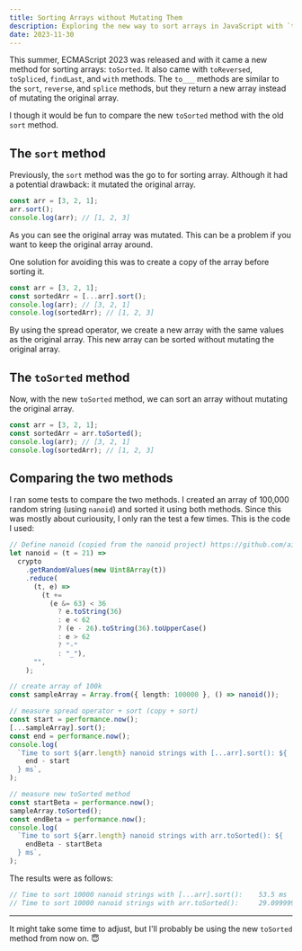 ```yaml
---
title: Sorting Arrays without Mutating Them
description: Exploring the new way to sort arrays in JavaScript with `toSorted`
date: 2023-11-30
---
```


This summer, ECMAScript 2023 was released and with it came a new method for sorting arrays: `toSorted`. It also came with `toReversed`, `toSpliced`, `findLast`, and `with` methods. The `to___` methods are similar to the `sort`, `reverse`, and `splice` methods, but they return a new array instead of mutating the original array.

I though it would be fun to compare the new `toSorted` method with the old `sort` method.

## The `sort` method

Previously, the `sort` method was the go to for sorting array. Although it had a potential drawback: it mutated the original array.

```ts
const arr = [3, 2, 1];
arr.sort();
console.log(arr); // [1, 2, 3]
```

As you can see the original array was mutated. This can be a problem if you want to keep the original array around.

One solution for avoiding this was to create a copy of the array before sorting it.

```ts
const arr = [3, 2, 1];
const sortedArr = [...arr].sort();
console.log(arr); // [3, 2, 1]
console.log(sortedArr); // [1, 2, 3]
```

By using the spread operator, we create a new array with the same values as the original array. This new array can be sorted without mutating the original array.

## The `toSorted` method

Now, with the new `toSorted` method, we can sort an array without mutating the original array.

```ts
const arr = [3, 2, 1];
const sortedArr = arr.toSorted();
console.log(arr); // [3, 2, 1]
console.log(sortedArr); // [1, 2, 3]
```

## Comparing the two methods

I ran some tests to compare the two methods. I created an array of 100,000 random string (using `nanoid`) and sorted it using both methods. Since this was mostly about curiousity, I only ran the test a few times. This is the code I used:

```ts
// Define nanoid (copied from the nanoid project) https://github.com/ai/nanoid
let nanoid = (t = 21) =>
  crypto
    .getRandomValues(new Uint8Array(t))
    .reduce(
      (t, e) =>
        (t +=
          (e &= 63) < 36
            ? e.toString(36)
            : e < 62
            ? (e - 26).toString(36).toUpperCase()
            : e > 62
            ? "-"
            : "_"),
      "",
    );

// create array of 100k
const sampleArray = Array.from({ length: 100000 }, () => nanoid());

// measure spread operator + sort (copy + sort)
const start = performance.now();
[...sampleArray].sort();
const end = performance.now();
console.log(
  `Time to sort ${arr.length} nanoid strings with [...arr].sort(): ${
    end - start
  } ms`,
);

// measure new toSorted method
const startBeta = performance.now();
sampleArray.toSorted();
const endBeta = performance.now();
console.log(
  `Time to sort ${arr.length} nanoid strings with arr.toSorted(): ${
    endBeta - startBeta
  } ms`,
);
```

The results were as follows:

```ts
// Time to sort 10000 nanoid strings with [...arr].sort():    53.5 ms
// Time to sort 10000 nanoid strings with arr.toSorted():     29.099999994039536 ms
```

---

It might take some time to adjust, but I'll probably be using the new `toSorted` method from now on. 😇
